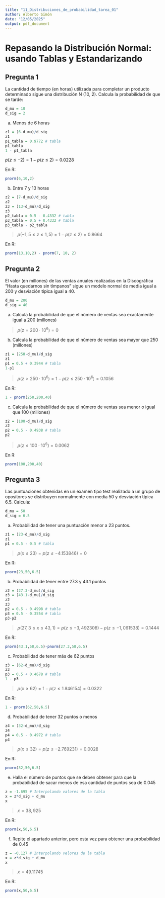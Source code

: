 ```yaml
---
title: "11_Distribuciones_de_probabilidad_tarea_01"
author: Alberto Simón
date: "12/05/2025"
output: pdf_document
---
```

# Repasando la Distribución Normal: usando Tablas y Estandarizando

## Pregunta 1
La cantidad de tiempo (en horas) utilizada para completar un producto determinado sigue una distribución
N (10, 2). Calcula la probabilidad de que se tarde:
```r
d_mu = 10
d_sig = 2
```

a) Menos de 6 horas
```r
z1 = (6-d_mu)/d_sig
z1
p1_tabla = 0.9772 # tabla
p1_tabla
1 - p1_tabla  
```
$p(z \leq -2) = 1 - p(z\leq 2) = 0.0228$

En R:
```r
pnorm(6,10,2)
```


b) Entre 7 y 13 horas
```r
z2 = (7-d_mu)/d_sig
z2
z3 = (13-d_mu)/d_sig
z3
p2_tabla = 0.5 - 0.4332 # tabla
p3_tabla = 0.5 + 0.4332 # tabla
p3_tabla - p2_tabla
```
> $p( -1,5 \leq z \leq 1,5) = 1 - p(z\leq 2) = 0.8664$

En R:
```r
pnorm(13,10,2) - pnorm(7, 10, 2)
```

## Pregunta 2
El valor (en millones) de las ventas anuales realizadas en la Discográfica “Hasta quedarnos sin tímpanos”
sigue un modelo normal de media igual a 200 y desviación típica igual a 40.
```r
d_mu = 200
d_sig = 40
```

a) Calcula la probabilidad de que el número de ventas sea exactamente igual a 200 (millones)

> $p(z = 200\cdot 10^6) = 0$

b) Calcula la probabilidad de que el número de ventas sea mayor que 250 (millones)
```r
z1 = (250-d_mu)/d_sig
z1
p1 = 0.5 + 0.3944 # tabla
1-p1
```

>$p(z>250\cdot 10^6) = 1-p(z\leq 250\cdot 10^6) = 0.1056$

En R:
```r
1 - pnorm(250,200,40)
```


c) Calcula la probabilidad de que el número de ventas sea menor o igual que 100 (millones)
```r
z2 = (100-d_mu)/d_sig
z2
p2 = 0.5 - 0.4938 # tabla
p2
```

> $p(z \leq 100\cdot 10^6) = 0.0062$

En R
```r
pnorm(100,200,40)
```

## Pregunta 3
Las puntuaciones obtenidas en un examen tipo test realizado a un grupo de opositores se distribuyen
normalmente con media 50 y desviación típica 6.5. Calcula:
```r
d_mu = 50
d_sig = 6.5
```
a) Probabilidad de tener una puntuación menor a 23 puntos.
```r
z1 = (23-d_mu)/d_sig
z1
p1 = 0.5 - 0.5 # tabla
```

> $p(x \leq 23) = p(z \leq -4.153846) = 0$

En R:
```r
pnorm(23,50,6.5)
```


b) Probabilidad de tener entre 27.3 y 43.1 puntos
```r
z2 = (27.3-d_mu)/d_sig
z3 = (43.1-d_mu)/d_sig
z2
z3
p2 = 0.5 - 0.4998 # tabla
p3 = 0.5 - 0.3554 # tabla
p3-p2
```

> $p( 27,3 \leq x \leq 43,1) = p(z\leq -3,492308) - p(z\leq -1,061538) = 0.1444$

En R:
```r
pnorm(43.1,50,6.5)-pnorm(27.3,50,6.5)
```


c) Probabilidad de tener más de 62 puntos
```r
z3 = (62-d_mu)/d_sig
z3
p3 = 0.5 + 0.4678 # tabla
1 - p3
```

>$p(x \geq 62) = 1 - p(z \leq 1.846154) = 0.0322$

En R:
```r
1 - pnorm(62,50,6.5)
```


d) Probabilidad de tener 32 puntos o menos
```r
z4 = (32-d_mu)/d_sig
z4
p4 = 0.5 - 0.4972 # tabla
p4
```

> $p(x \leq 32) = p(z \leq -2.769231) = 0.0028$

En R:
```r
pnorm(32,50,6.5)
```

e) Halla el número de puntos que se deben obtener para que la probabilidad de sacar menos de esa cantidad
de puntos sea de 0.045
```r
z = -1.695 # Interpolando valores de la tabla
x = z*d_sig + d_mu
x
```

> $x = 38,925$

En R:
```r
pnorm(x,50,6.5)
```


f) Repite el apartado anterior, pero esta vez para obtener una probabilidad de 0.45
```r
z = -0.127 # Interpolando velores de la tabla
x = z*d_sig + d_mu
x
```

> $x = 49.11745$

En R:
```r
pnorm(x,50,6.5)
```
